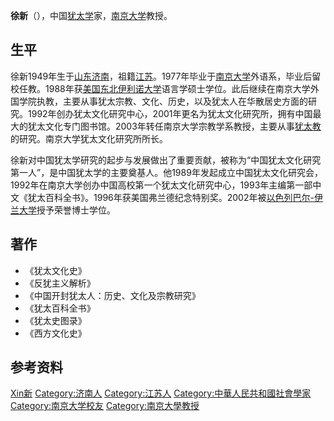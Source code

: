 {{Otheruses|徐新}}

'''徐新'''（{{bd|1949年|catIdx=Xu,徐}}），中国[[犹太学|犹太学]]家，[[南京大学|南京大学]]教授。

== 生平 ==
徐新1949年生于[[山东|山东]][[济南|济南]]，祖籍[[江苏|江苏]]。1977年毕业于[[南京大学|南京大学]]外语系，毕业后留校任教。1988年获[[美国|美国]][[东北伊利诺大学|东北伊利诺大学]]语言学硕士学位。此后继续在南京大学外国学院执教，主要从事犹太宗教、文化、历史，以及犹太人在华散居史方面的研究。1992年创办犹太文化研究中心，2001年更名为犹太文化研究所，拥有中国最大的犹太文化专门图书馆。2003年转任南京大学宗教学系教授，主要从事[[犹太教|犹太教]]的研究。南京大学犹太文化研究所所长。

徐新对中国犹太学研究的起步与发展做出了重要贡献，被称为“中国犹太文化研究第一人”，是中国犹太学的主要奠基人。他1989年发起成立中国犹太文化研究会，1992年在南京大学创办中国高校第一个犹太文化研究中心，1993年主编第一部中文《犹太百科全书》。1996年获美国弗兰德纪念特别奖。2002年被[[以色列|以色列]][[巴尔-伊兰大学|巴尔-伊兰大学]]授予荣誉博士学位。

== 著作 ==
*《犹太文化史》
*《反犹主义解析》
*《中国开封犹太人：历史、文化及宗教研究》
*《犹太百科全书》 
*《犹太史图录》
*《西方文化史》

== 参考资料 ==
{{reflist}}

{{Authority control}}
{{DEFAULTSORT:Xu徐}}
[[Category:徐姓|Xin新]]
[[Category:济南人|Category:济南人]]
[[Category:江苏人|Category:江苏人]]
[[Category:中華人民共和國社會學家|Category:中華人民共和國社會學家]]
[[Category:南京大学校友|Category:南京大学校友]]
[[Category:南京大學教授|Category:南京大學教授]]
